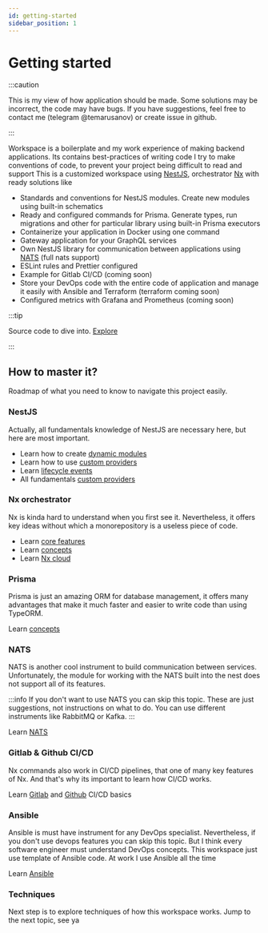 ```yaml
---
id: getting-started
sidebar_position: 1
---
```


# Getting started

:::caution

This is my view of how application should be made. Some solutions may be incorrect, the code may have bugs. 
If you have suggestions, feel free to contact me (telegram @temarusanov) or create issue in github.

:::

Workspace is a boilerplate and my work experience of making backend applications. Its contains best-practices of writing code 
I try to make conventions of code, to prevent your project being difficult to read and support
This is a customized workspace using [NestJS](https://docs.nestjs.com/), orchestrator [Nx](https://nx.dev) with ready solutions like

- Standards and conventions for NestJS modules. Create new modules using built-in schematics
- Ready and configured commands for Prisma. Generate types, run migrations and other for particular library using built-in Prisma executors
- Containerize your application in Docker using one command
- Gateway application for your GraphQL services
- Own NestJS library for communication between applications using [NATS](https://nats.io) (full nats support)
- ESLint rules and Prettier configured
- Example for Gitlab CI/CD (coming soon)
- Store your DevOps code with the entire code of application and manage it easily with Ansible and Terraform (terraform coming soon)
- Configured metrics with Grafana and Prometheus (coming soon)

:::tip

Source code to dive into. [Explore](https://github.com/temarusanov/nx)

:::

## How to master it?

Roadmap of what you need to know to navigate this project easily.

### NestJS

Actually, all fundamentals knowledge of NestJS are necessary here, but here are most important.

- Learn how to create [dynamic modules](https://docs.nestjs.com/fundamentals/dynamic-modules)
- Learn how to use [custom providers](https://docs.nestjs.com/fundamentals/custom-providers)
- Learn [lifecycle events](https://docs.nestjs.com/fundamentals/lifecycle-events)
- All fundamentals [custom providers](https://docs.nestjs.com/fundamentals/custom-providers)

### Nx orchestrator

Nx is kinda hard to understand when you first see it. 
Nevertheless, it offers key ideas without which a monorepository is a useless piece of code.

- Learn [core features](https://nx.dev/core-features)
- Learn [concepts](https://nx.dev/concepts)
- Learn [Nx cloud](https://nx.dev/nx-cloud/intro/what-is-nx-cloud)

### Prisma

Prisma is just an amazing ORM for database management, 
it offers many advantages that make it much faster and easier to write code than using TypeORM.

Learn [concepts](https://www.prisma.io/docs/concepts)

### NATS

NATS is another cool instrument to build communication between services. 
Unfortunately, the module for working with the NATS built into the nest does not support all of its features.

:::info
If you don't want to use NATS you can skip this topic. These are just suggestions, not instructions on what to do. 
You can use different instruments like RabbitMQ or Kafka.
:::

Learn [NATS](https://docs.nats.io/)

### Gitlab & Github CI/CD

Nx commands also work in CI/CD pipelines, that one of many key features of Nx. And that's why its important to learn how CI/CD works.

Learn [Gitlab](https://docs.gitlab.com/ee/ci/) and [Github](https://docs.github.com/en/actions) CI/CD basics

### Ansible

Ansible is must have instrument for any DevOps specialist. Nevertheless, if you don't use devops features you can skip this topic.
But I think every software engineer must understand DevOps concepts. This workspace just use template of Ansible code. 
At work I use Ansible all the time

Learn [Ansible](https://www.ansible.com/resources/get-started)

### Techniques

Next step is to explore techniques of how this workspace works. Jump to the next topic, see ya